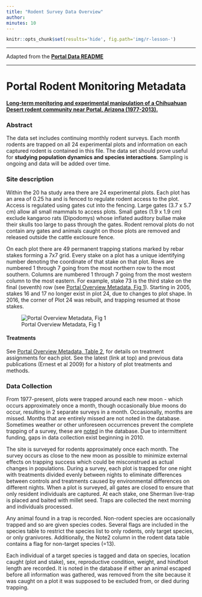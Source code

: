 ```yaml
---
title: "Rodent Survey Data Overview"
author: 
minutes: 10
---
```


```r
knitr::opts_chunk$set(results='hide', fig.path='img/r-lesson-')
```

-----------------------------

Adapted from the [**Portal Data README**](https://github.com/weecology/PortalData/blob/master/Rodents/README.md)

-----------------------------

# Portal Rodent Monitoring Metadata

[**Long-term monitoring and experimental manipulation of a Chihuahuan Desert rodent community near Portal, Arizona (1977-2013).**](http://onlinelibrary.wiley.com/doi/10.1890/15-2115.1/full)

### Abstract

The data set includes continuing monthly rodent surveys. Each month rodents are trapped on all 24 experimental plots and information on each captured rodent is contained in this file. The data set should prove useful for **studying population dynamics and species interactions**. Sampling is ongoing and data will be added over time.

### Site description 

Within the 20 ha study area there are 24 experimental plots. Each plot has an area of 0.25 ha and is fenced to regulate rodent access to the plot. Access is regulated using gates cut into the fencing. Large gates (3.7 x 5.7 cm) allow all small mammals to access plots. Small gates (1.9 x 1.9 cm) exclude kangaroo rats (Dipodomys) whose inflated auditory bullae make their skulls too large to pass through the gates. Rodent removal plots do not contain any gates and animals caught on those plots are removed and released outside the cattle exclosure fence.

On each plot there are 49 permanent trapping stations marked by rebar stakes forming a 7x7 grid. Every stake on a plot has a unique identifying number denoting the coordinate of that stake on that plot. Rows are numbered 1 through 7 going from the most northern row to the most southern. Columns are numbered 1 through 7 going from the most western column to the most eastern. For example, stake 73 is the third stake on the final (seventh) row (see [Portal Overview Metadata, Fig 1](img/Portal_Figure1.jpg)). Starting in 2005, stakes 16 and 17 no longer exist in plot 24, due to changes to plot shape. In 2016, the corner of Plot 24 was rebuilt, and trapping resumed at those stakes.

![Portal Overview Metadata, Fig 1](img/Portal_Figure1.jpg)

#### Treatments 

See [Portal Overview Metadata, Table 2](https://github.com/weecology/PortalData/blob/master/SiteandMethods/Portal_plot_treatments.csv), for details on treatment assignments for each plot. See the latest (link at top) and previous data publications (Ernest et al 2009) for a history of plot treatments and methods.

### Data Collection 

From 1977-present, plots were trapped around each new moon - which occurs approximately once a month, though occasionally blue moons do occur, resulting in 2 separate surveys in a month. Occasionally, months are missed. Months that are entirely missed are not noted in the database. Sometimes weather or other unforeseen occurrences prevent the complete trapping of a survey, these are [noted](https://github.com/weecology/PortalData/blob/master/Rodents/Portal_rodent_datanotes.csv) in the database. Due to intermittent funding, gaps in data collection exist beginning in 2010.

The site is surveyed for rodents approximately once each month. The survey occurs as close to the new moon as possible to minimize external effects on trapping success which could be misconstrued as actual changes in populations. During a survey, each plot is trapped for one night with treatments divided evenly between nights to eliminate differences between controls and treatments caused by environmental differences on different nights. When a plot is surveyed, all gates are closed to ensure that only resident individuals are captured. At each stake, one Sherman live-trap is placed and baited with millet seed. Traps are collected the next morning and individuals processed.
 
Any animal found in a trap is recorded. Non-rodent species are occasionally trapped and so are given species codes. Several flags are included in the species table to restrict the species list to only rodents, only target species, or only granivores. Additionally, the Note2 column in the rodent data table contains a flag for non-target species (=13).

Each individual of a target species is tagged and data on species, location caught (plot and stake), sex, reproductive condition, weight, and hindfoot length are recorded. It is noted in the database if either an animal escaped before all information was gathered, was removed from the site because it was caught on a plot it was supposed to be excluded from, or died during trapping.
